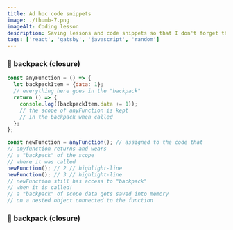 ```yaml
---
title: Ad hoc code snippets
image: ./thumb-7.png
imageAlt: Coding lesson
description: Saving lessons and code snippets so that I don't forget them. You might want to use these too.
tags: ['react', 'gatsby', 'javascript', 'random']
---
```


### 🎒 backpack (closure)

```js
const anyFunction = () => {
  let backpackItem = {data: 1};
  // everything here goes in the "backpack"
  return () => {
    console.log((backpackItem.data += 1));
    // the scope of anyFunction is kept
    // in the backpack when called
  };
};

const newFunction = anyFunction(); // assigned to the code that
// anyfunction returns and wears
// a "backpack" of the scope
// where it was called
newFunction(); // 2 // highlight-line
newFunction(); // 3 // highlight-line
// newFunction still has access to "backpack"
// when it is called!
// a "backpack" of scope data gets saved into memory
// on a nested object connected to the function
```

### 🎒 backpack (closure)

```js

```
